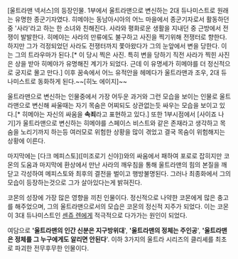 [울트라맨 넥서스]의 등장인물.
1부에서 울트라맨으로 변신하는 2대 듀나미스트로 원래는 유명한 종군기자였다. 히메야는 동남아시아의 어느 마을에서 종군기자로서 활동하던 중 '사라'라고 하는 한 소녀와 친해진다. 사라와 평화로운 생활을 지내던 중 근방에서 전쟁이 발발한다. 히메야는 사라의 만류에도 불구하고 사진을 찍기위해 전쟁터로 향한다. 하지만 그가 걱정되었던 사라도 전쟁터까지 쫓아왔다가 그의 눈앞에서 변을 당한다. 이는 그의 트라우마가 된다.[* 이 당시 찍은 사진. 특히 변을 당하기 직전 사라가 찍힌 사진은 상을 받아 히메야가 유명해진 계기가 되었다. 근데 이 유명세가 히메야를 더 정신적으로 궁지로 몰고 만다.] 이후 꿈속에서 어느 유적안을 헤메다가 울트라맨과 조우, 2대 듀나미스트로 동화하게 된다.~~[히노 에이지]~~


울트라맨으로 변신하는 인물중에서 가장 어두운 과거와 그런 모습을 보이는 인물로 울트라맨으로 변신해 싸울때는 자기 목숨은 어찌되도 상관없는듯 싸우는 모습을 보이고 있다.[* 히메야는 자신의 싸움을 '''속죄'''라고 표현하고 있다.] 또한 1부시점에서 [사이죠 나기]가 울트라맨으로 변신하는 히메야를 스페이스 비스트와 같은 존재라고 생각하고 목숨을 노리기까지 하는등 여러모로 위험한 상황을 많이 겪었고 결국 목숨이 위험해지는 상황에 이른다. 

마지막에는 [다크 메피스토]([미조로기 신야])와의 싸움에서 패하여 포로로 잡히지만 코몬의 도움과 마지막에 환상에서 만난 사라의 깨우침을 통해 울트라맨의 힘의 본질을 깨닫고 각성하여 메피스토와 최후의 결전을 벌이고 행방불명된다. 그러나 최종화에서 그의 모습이 등장하는것으로 그가 살아있다는게 밝혀진다.

코몬의 성장에 가장 많은 영향을 끼친 인물이다. 정신적으로 나약한 코몬에게 많은 충고를 해주었으며, 그의 울트라맨으로서의 모습은 코몬의 정신적 지주가 되었다. 이는 코몬이 3대 듀나미스트인 [[센쥬 렌]]에게 적극적으로 다가가는 원인이 되었다. 

여담으로 ''''울트라맨의 인간 신분은 지구방위대'''', ''''울트라맨의 정체는 주인공'''', ''''울트라맨은 정체를 그 누구에게도 알리면 안된다''''. 이하 3가지의 울트라 시리즈의 클리셰를 최초로 파괴한 전무후무한 인물이다.
